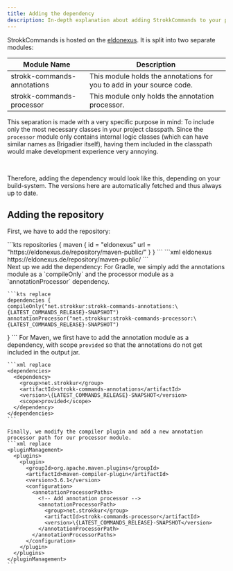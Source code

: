 ```yaml
---
title: Adding the dependency
description: In-depth explanation about adding StrokkCommands to your plugin.
---
```



StrokkCommands is hosted on the [eldonexus](https://eldonexus.de). It is split into two separate modules:

| Module Name                 | Description                                                           |
|-----------------------------|-----------------------------------------------------------------------|
| strokk-commands-annotations | This module holds the annotations for you to add in your source code. |
| strokk-commands-processor   | This module only holds the annotation processor.                      |

This separation is made with a very specific purpose in mind: To include only the most necessary classes in your
project classpath. Since the `processor` module only contains internal logic classes (which can have similar
names as Brigadier itself), having them included in the classpath would make development experience very annoying.

<br/>

Therefore, adding the dependency would look like this, depending on your build-system.
The versions here are automatically fetched and thus always up to date.

## Adding the repository
First, we have to add the repository:

<Tabs syncKey="build-system">
  <TabItem label="Gradle">
    ```kts
    repositories {
    maven {
    id = "eldonexus"
    url = "https://eldonexus.de/repository/maven-public/"
  }
  }
    ```
  </TabItem>
  <TabItem label="Maven">
    ```xml
    <repositories>
      <repository>
        <id>eldonexus</id>
        <url>https://eldonexus.de/repository/maven-public/</url>
      </repository>
    </repositories>
    ```
  </TabItem>
</Tabs>

<br/>
Next up we add the dependency:

<Tabs syncKey="build-system">
  <TabItem label="Gradle">
    For Gradle, we simply add the annotations module as a `compileOnly` and the processor module as a
    `annotationProcessor` dependency.

    ```kts replace
    dependencies {
    compileOnly("net.strokkur:strokk-commands-annotations:\{LATEST_COMMANDS_RELEASE}-SNAPSHOT")
    annotationProcessor("net.strokkur:strokk-commands-processor:\{LATEST_COMMANDS_RELEASE}-SNAPSHOT")
  }
    ```
  </TabItem>
  <TabItem label="Maven">
    For Maven, we first have to add the annotation module as a dependency, with scope `provided` so that
    the annotations do not get included in the output jar.

    ```xml replace
    <dependencies>
      <dependency>
        <group>net.strokkur</group>
        <artifactId>strokk-commands-annotations</artifactId>
        <version>\{LATEST_COMMANDS_RELEASE}-SNAPSHOT</version>
        <scope>provided</scope>
      </dependency>
    </dependencies>
    ```

    Finally, we modify the compiler plugin and add a new annotation processor path for our processor module.
    ```xml replace
    <pluginManagement>
      <plugins>
        <plugin>
          <groupId>org.apache.maven.plugins</groupId>
          <artifactId>maven-compiler-plugin</artifactId>
          <version>3.6.1</version>
          <configuration>
            <annotationProcessorPaths>
              <!-- Add annotation processor -->
              <annotationProcessorPath>
                <group>net.strokkur</group>
                <artifactId>strokk-commands-processor</artifactId>
                <version>\{LATEST_COMMANDS_RELEASE}-SNAPSHOT</version>
              </annotationProcessorPath>
            </annotationProcessorPaths>
          </configuration>
        </plugin>
      </plugins>
    </pluginManagement>
    ```
  </TabItem>
</Tabs>
